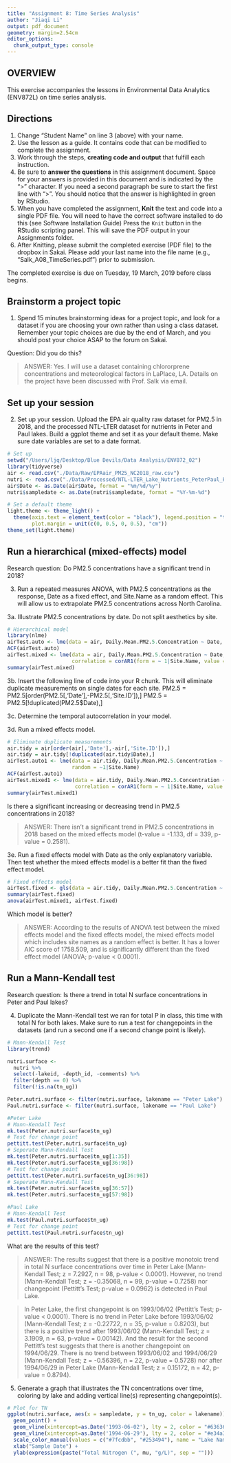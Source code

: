 ```yaml
---
title: "Assignment 8: Time Series Analysis"
author: "Jiaqi Li"
output: pdf_document
geometry: margin=2.54cm
editor_options: 
  chunk_output_type: console
---
```


## OVERVIEW

This exercise accompanies the lessons in Environmental Data Analytics (ENV872L) on time series analysis.

## Directions
1. Change "Student Name" on line 3 (above) with your name.
2. Use the lesson as a guide. It contains code that can be modified to complete the assignment.
3. Work through the steps, **creating code and output** that fulfill each instruction.
4. Be sure to **answer the questions** in this assignment document.
Space for your answers is provided in this document and is indicated by the ">" character.
If you need a second paragraph be sure to start the first line with ">".
You should notice that the answer is highlighted in green by RStudio. 
6. When you have completed the assignment, **Knit** the text and code into a single PDF file.
You will need to have the correct software installed to do this (see Software Installation Guide)
Press the `Knit` button in the RStudio scripting panel.
This will save the PDF output in your Assignments folder.
8. After Knitting, please submit the completed exercise (PDF file) to the dropbox in Sakai. Please add your last name into the file name (e.g., "Salk_A08_TimeSeries.pdf") prior to submission.

The completed exercise is due on Tuesday, 19 March, 2019 before class begins.

## Brainstorm a project topic
1. Spend 15 minutes brainstorming ideas for a project topic, and look for a dataset if you are choosing your own rather than using a class dataset. Remember your topic choices are due by the end of March, and you should post your choice ASAP to the forum on Sakai.

Question: Did you do this?

> ANSWER: Yes. I will use a dataset containing chlororprene concentrations and meteorological factors in LaPlace, LA. Details on the project have been discussed with Prof. Salk via email.

## Set up your session 
2. Set up your session. Upload the EPA air quality raw dataset for PM2.5 in 2018, and the processed NTL-LTER dataset for nutrients in Peter and Paul lakes. Build a ggplot theme and set it as your default theme. Make sure date variables are set to a date format.

```r
# Set up
setwd("/Users/ljq/Desktop/Blue Devils/Data Analysis/ENV872_02")
library(tidyverse)
air <- read.csv("./Data/Raw/EPAair_PM25_NC2018_raw.csv")
nutri <- read.csv("./Data/Processed/NTL-LTER_Lake_Nutrients_PeterPaul_Processed.csv")
air$Date <- as.Date(air$Date, format = "%m/%d/%y")
nutri$sampledate <- as.Date(nutri$sampledate, format = "%Y-%m-%d")

# Set a default theme
light.theme <- theme_light() +
  theme(axis.text = element_text(color = "black"), legend.position = "top", 
        plot.margin = unit(c(0, 0.5, 0, 0.5), "cm"))
theme_set(light.theme)
```

## Run a hierarchical (mixed-effects) model

Research question: Do PM2.5 concentrations have a significant trend in 2018?

3. Run a repeated measures ANOVA, with PM2.5 concentrations as the response, Date as a fixed effect, and Site.Name as a random effect. This will allow us to extrapolate PM2.5 concentrations across North Carolina.

3a. Illustrate PM2.5 concentrations by date. Do not split aesthetics by site.

```r
# Hierarchical model
library(nlme)
airTest.auto <- lme(data = air, Daily.Mean.PM2.5.Concentration ~ Date, random = ~1|Site.Name)
ACF(airTest.auto)
airTest.mixed <- lme(data = air, Daily.Mean.PM2.5.Concentration ~ Date, random = ~1|Site.Name,
                     correlation = corAR1(form = ~ 1|Site.Name, value = 0.473), method = "REML")
summary(airTest.mixed)
```

3b. Insert the following line of code into your R chunk. This will eliminate duplicate measurements on single dates for each site.
PM2.5 = PM2.5[order(PM2.5[,'Date'],-PM2.5[,'Site.ID']),]
PM2.5 = PM2.5[!duplicated(PM2.5$Date),]

3c. Determine the temporal autocorrelation in your model. 

3d. Run a mixed effects model. 

```r
# Eliminate duplicate measurements
air.tidy = air[order(air[,'Date'],-air[,'Site.ID']),]
air.tidy = air.tidy[!duplicated(air.tidy$Date),]
airTest.auto1 <- lme(data = air.tidy, Daily.Mean.PM2.5.Concentration ~ Date, 
                     random = ~1|Site.Name)
ACF(airTest.auto1)
airTest.mixed1 <- lme(data = air.tidy, Daily.Mean.PM2.5.Concentration ~ Date, random = ~1|Site.Name,
                      correlation = corAR1(form = ~ 1|Site.Name, value = 0.514), method = "REML")
summary(airTest.mixed1)

```

Is there a significant increasing or decreasing trend in PM2.5 concentrations in 2018? 

> ANSWER: There isn't a significant trend in PM2.5 concentrations in 2018 based on the mixed effects model (t-value = -1.133, df = 339, p-value = 0.2581).

3e. Run a fixed effects model with Date as the only explanatory variable. Then test whether the mixed effects model is a better fit than the fixed effect model. 

```r
# Fixed effects model
airTest.fixed <- gls(data = air.tidy, Daily.Mean.PM2.5.Concentration ~ Date, method = "REML")
summary(airTest.fixed)
anova(airTest.mixed1, airTest.fixed)
```

Which model is better?

> ANSWER: According to the results of ANOVA test between the mixed effects model and the fixed effects model, the mixed effects model which includes site names as a random effect is better. It has a lower AIC score of 1758.509, and is significantly different than the fixed effect model (ANOVA; p-value < 0.0001).

## Run a Mann-Kendall test

Research question: Is there a trend in total N surface concentrations in Peter and Paul lakes? 

4. Duplicate the Mann-Kendall test we ran for total P in class, this time with total N for both lakes. Make sure to run a test for changepoints in the datasets (and run a second one if a second change point is likely). 

```r
# Mann-Kendall Test
library(trend)

nutri.surface <- 
  nutri %>%
  select(-lakeid, -depth_id, -comments) %>%
  filter(depth == 0) %>%
  filter(!is.na(tn_ug))

Peter.nutri.surface <- filter(nutri.surface, lakename == "Peter Lake")
Paul.nutri.surface <- filter(nutri.surface, lakename == "Paul Lake")

#Peter Lake
# Mann-Kendall Test 
mk.test(Peter.nutri.surface$tn_ug)
# Test for change point
pettitt.test(Peter.nutri.surface$tn_ug)
# Seperate Mann-Kendall Test
mk.test(Peter.nutri.surface$tn_ug[1:35])
mk.test(Peter.nutri.surface$tn_ug[36:98])
# Test for change point
pettitt.test(Peter.nutri.surface$tn_ug[36:98])
# Seperate Mann-Kendall Test
mk.test(Peter.nutri.surface$tn_ug[36:57])
mk.test(Peter.nutri.surface$tn_ug[57:98])

#Paul Lake
# Mann-Kendall Test 
mk.test(Paul.nutri.surface$tn_ug)
# Test for change point
pettitt.test(Paul.nutri.surface$tn_ug)
```

What are the results of this test?

> ANSWER: The results suggest that there is a positive monotoic trend in total N surface concentrations over time in Peter Lake (Mann-Kendall Test; z = 7.2927, n = 98, p-value < 0.0001). However, no trend (Mann-Kendall Test; z = -0.35068, n = 99, p-value = 0.7258) nor changepoint (Pettitt's Test; p-value = 0.0962) is detected in Paul Lake. 

> In Peter Lake, the first changepoint is on 1993/06/02 (Pettitt's Test; p-value < 0.0001). There is no trend in Peter Lake before 1993/06/02 (Mann-Kendall Test; z = -0.22722, n = 35, p-value = 0.8203), but there is a positive trend after 1993/06/02 (Mann-Kendall Test; z = 3.1909, n = 63, p-value = 0.00142). And the result for the second Pettitt's test suggests that there is another changepoint on 1994/06/29. There is no trend between 1993/06/02 and 1994/06/29 (Mann-Kendall Test; z = -0.56396, n = 22, p-value = 0.5728) nor after 1994/06/29 in Peter Lake (Mann-Kendall Test; z = 0.15172, n = 42, p-value = 0.8794).

5. Generate a graph that illustrates the TN concentrations over time, coloring by lake and adding vertical line(s) representing changepoint(s).

```r
# Plot for TN
ggplot(nutri.surface, aes(x = sampledate, y = tn_ug, color = lakename)) + 
  geom_point() +
  geom_vline(xintercept=as.Date('1993-06-02'), lty = 2, color = "#636363") +
  geom_vline(xintercept=as.Date('1994-06-29'), lty = 2, color = "#e34a33") +
  scale_color_manual(values = c("#7fcdbb", "#253494"), name = "Lake Name") +
  xlab("Sample Date") +
  ylab(expression(paste("Total Nitrogen (", mu, "g/L)", sep = "")))
```

